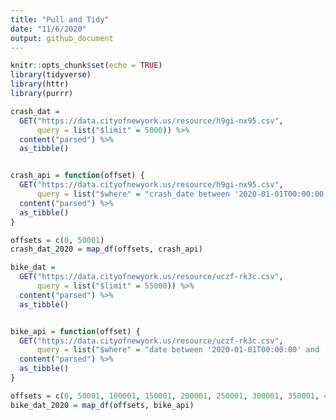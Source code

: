 ```yaml
---
title: "Pull and Tidy"
date: "11/6/2020"
output: github_document
---
```


```r
knitr::opts_chunk$set(echo = TRUE)
library(tidyverse)
library(httr)
library(purrr)
```


```r

crash_dat = 
  GET("https://data.cityofnewyork.us/resource/h9gi-nx95.csv", 
      query = list("$limit" = 5000)) %>% 
  content("parsed") %>%
  as_tibble()


crash_api = function(offset) {
  GET("https://data.cityofnewyork.us/resource/h9gi-nx95.csv", 
      query = list("$where" = "crash_date between '2020-01-01T00:00:00' and '2020-10-31T12:00:00'", "$limit" = 50000, "$offset" = offset)) %>% 
  content("parsed") %>%
  as_tibble() 
}

offsets = c(0, 50001)
crash_dat_2020 = map_df(offsets, crash_api)

```

```r

bike_dat = 
  GET("https://data.cityofnewyork.us/resource/uczf-rk3c.csv", 
      query = list("$limit" = 55000)) %>% 
  content("parsed") %>%
  as_tibble()


bike_api = function(offset) {
  GET("https://data.cityofnewyork.us/resource/uczf-rk3c.csv", 
      query = list("$where" = "date between '2020-01-01T00:00:00' and '2020-10-31T12:00:00'", "$limit" = 50000, "$offset" = offset)) %>% 
  content("parsed") %>%
  as_tibble() 
}

offsets = c(0, 50001, 100001, 150001, 200001, 250001, 300001, 350001, 400001)
bike_dat_2020 = map_df(offsets, bike_api)
```



